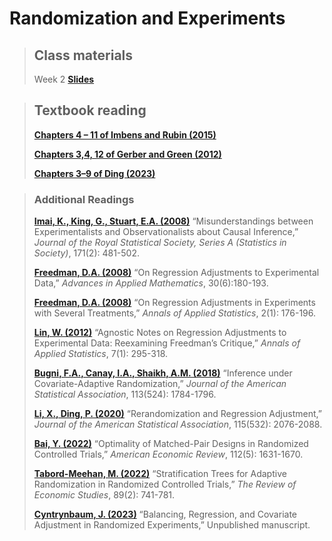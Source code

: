 # Randomization and Experiments

> ## Class materials
>
> Week 2 [**Slides**](https://drive.google.com/file/d/1lseBc7nuJOFFTBKwjDdK7OLf0CLr3_10/view?usp=sharing)

> ## Textbook reading 
> [**Chapters 4 -- 11 of Imbens and Rubin (2015)**](https://www.cambridge.org/core/books/causal-inference-for-statistics-social-and-biomedical-sciences/71126BE90C58F1A431FE9B2DD07938AB)
>
> [**Chapters 3,4, 12 of Gerber and Green (2012)**](https://www.cambridge.org/core/books/field-experiments/4BD64FB1061123BE9B1DAD66B5CAF19B) 
>
> [**Chapters 3--9 of Ding (2023)**](https://www.routledge.com/A-First-Course-in-Causal-Inference/Ding/p/book/9781032758626)


> ### Additional Readings
>
> [**Imai, K., King, G., Stuart, E.A. (2008)**](https://www.jstor.org/stable/30130768) "Misunderstandings between Experimentalists and Observationalists about Causal Inference," *Journal of the Royal Statistical Society, Series A (Statistics in Society)*, 171(2): 481-502.
>
> [**Freedman, D.A. (2008)**](https://www.sciencedirect.com/science/article/pii/S019688580700005X) "On Regression Adjustments to Experimental Data," *Advances in Applied Mathematics*, 30(6):180-193.
>
> [**Freedman, D.A. (2008)**](https://www.jstor.org/stable/30244182) "On Regression Adjustments in Experiments with Several Treatments," *Annals of Applied Statistics*, 2(1): 176-196.
>
> [**Lin, W. (2012)**](https://www.jstor.org/stable/23566512) "Agnostic Notes on Regression Adjustments to Experimental Data: Reexamining Freedman's Critique," *Annals of Applied Statistics*, 7(1): 295-318.
>
> [**Bugni, F.A., Canay, I.A., Shaikh, A.M. (2018)**](https://www.tandfonline.com/doi/full/10.1080/01621459.2017.1375934) "Inference under Covariate-Adaptive Randomization," *Journal of the American Statistical Association*, 113(524): 1784-1796.
>
> [**Li, X., Ding, P. (2020)**](https://www.tandfonline.com/doi/full/10.1080/01621459.2019.1635485) "Rerandomization and Regression Adjustment," *Journal of the American Statistical Association*, 115(532): 2076-2088.
>
> [**Bai, Y. (2022)**](https://www.aeaweb.org/articles?id=10.1257/aer.20201228) "Optimality of Matched-Pair Designs in Randomized Controlled Trials," *American Economic Review*, 112(5): 1631-1670.
>
> [**Tabord-Meehan, M. (2022)**](https://academic.oup.com/restud/article/89/2/741/6165007) "Stratification Trees for Adaptive Randomization in Randomized Controlled Trials," *The Review of Economic Studies*, 89(2): 741-781.
>
> [**Cyntrynbaum, J. (2023)**](https://joshuacytrynbaum.com/research) "Balancing, Regression, and Covariate Adjustment in Randomized Experiments," Unpublished manuscript.
